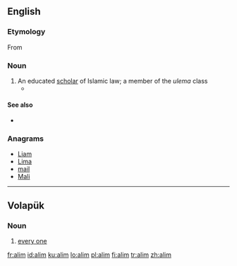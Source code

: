 ==English==

===Etymology===

From {{etyl|ar}} {{term|lang=ar|sc=Arab|عالِم}}

===Noun===
{{en-noun}}

# An educated [[scholar]] of Islamic law; a member of the ''ulema'' class
#* {{quote-news|2007|February 25|Carla Power|A Secret History|New York Times|url=http://www.nytimes.com/2007/02/25/magazine/25wwlnEssay.t.html
|passage=Akram is a working '''alim''', lecturing in mosques and universities and dispensing fatwas on issues like inheritance and divorce. }}

====See also====
* {{pedialite|Ulema}}

===Anagrams===
* [[Liam#English|Liam]]
* [[Lima#English|Lima]]
* [[mail#English|mail]]
* [[Mali#English|Mali]]


----

==Volapük==
===Noun===
{{infl|vo|noun|plural|[[alims]]}}
# [[every one]]

[[fr:alim]]
[[id:alim]]
[[ku:alim]]
[[lo:alim]]
[[pl:alim]]
[[fi:alim]]
[[tr:alim]]
[[zh:alim]]
